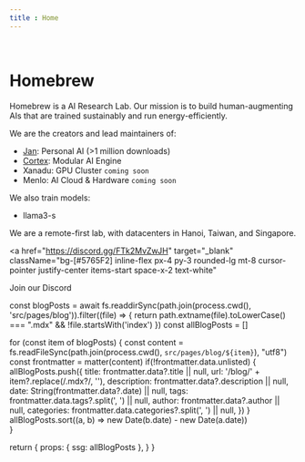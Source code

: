 ```yaml
---
title : Home
---
```



<br/>

# Homebrew

Homebrew is a AI Research Lab. Our mission is to build 
human-augmenting AIs that are trained sustainably 
and run energy-efficiently. 

We are the creators and lead maintainers of: 

- [Jan](https://jan.ai): Personal AI (>1 million downloads)
- [Cortex](https://cortex.so): Modular AI Engine
- Xanadu: GPU Cluster `coming soon`
- Menlo: AI Cloud & Hardware `coming soon`

We also train models:

- llama3-s

We are a remote-first lab, with datacenters 
in Hanoi, Taiwan, and Singapore.

<a
  href="https://discord.gg/FTk2MvZwJH"
  target="_blank"
  className="bg-[#5765F2] inline-flex px-4 py-3 rounded-lg mt-8 cursor-pointer justify-center items-start space-x-2 text-white"
>
  <FaDiscord className="text-2xl text-white" />
  <div>
    <p className="text-base font-sans text-white font-medium">Join our Discord</p>
  </div>
</a>

<Blog/>

  const blogPosts = await fs.readdirSync(path.join(process.cwd(), 'src/pages/blog')).filter((file) => {
    return path.extname(file).toLowerCase() === ".mdx" && !file.startsWith('index')
  })
  const allBlogPosts = []

  for (const item of blogPosts) {
    const content = fs.readFileSync(path.join(process.cwd(), `src/pages/blog/${item}`), "utf8")
    const frontmatter = matter(content)
    if(!frontmatter.data.unlisted) {
      allBlogPosts.push({
        title: frontmatter.data?.title || null,
        url: '/blog/' + item?.replace(/\.mdx?/, ''),
        description: frontmatter.data?.description || null,
        date: String(frontmatter.data?.date) || null,
        tags: frontmatter.data.tags?.split(', ') || null,
        author: frontmatter.data?.author || null,
        categories: frontmatter.data.categories?.split(', ') || null,
      })
    }
    allBlogPosts.sort((a, b) => new Date(b.date) - new Date(a.date))    
  }

  return {
    props: {
      ssg: allBlogPosts
    },
  }
}